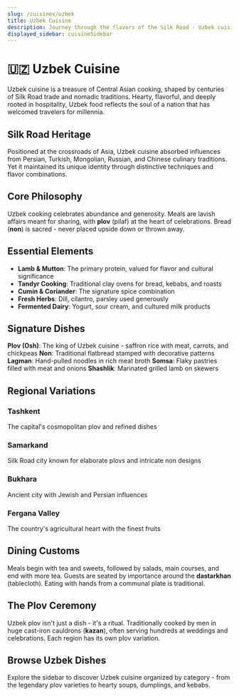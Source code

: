 ```yaml
---
slug: /cuisines/uzbek
title: Uzbek Cuisine
description: Journey through the flavors of the Silk Road - Uzbek cuisine combines nomadic traditions with influences from Persia, Turkey, Russia, and China
displayed_sidebar: cuisineSidebar
---
```


# 🇺🇿 Uzbek Cuisine

Uzbek cuisine is a treasure of Central Asian cooking, shaped by centuries of Silk Road trade and nomadic traditions. Hearty, flavorful, and deeply rooted in hospitality, Uzbek food reflects the soul of a nation that has welcomed travelers for millennia.

## Silk Road Heritage

Positioned at the crossroads of Asia, Uzbek cuisine absorbed influences from Persian, Turkish, Mongolian, Russian, and Chinese culinary traditions. Yet it maintained its unique identity through distinctive techniques and flavor combinations.

## Core Philosophy

Uzbek cooking celebrates abundance and generosity. Meals are lavish affairs meant for sharing, with **plov** (pilaf) at the heart of celebrations. Bread (**non**) is sacred - never placed upside down or thrown away.

## Essential Elements

- **Lamb & Mutton**: The primary protein, valued for flavor and cultural significance
- **Tandyr Cooking**: Traditional clay ovens for bread, kebabs, and roasts
- **Cumin & Coriander**: The signature spice combination
- **Fresh Herbs**: Dill, cilantro, parsley used generously
- **Fermented Dairy**: Yogurt, sour cream, and cultured milk products

## Signature Dishes

**Plov (Osh)**: The king of Uzbek cuisine - saffron rice with meat, carrots, and chickpeas
**Non**: Traditional flatbread stamped with decorative patterns
**Lagman**: Hand-pulled noodles in rich meat broth
**Somsa**: Flaky pastries filled with meat and onions
**Shashlik**: Marinated grilled lamb on skewers

## Regional Variations

### Tashkent
The capital's cosmopolitan plov and refined dishes

### Samarkand
Silk Road city known for elaborate plovs and intricate non designs

### Bukhara
Ancient city with Jewish and Persian influences

### Fergana Valley
The country's agricultural heart with the finest fruits

## Dining Customs

Meals begin with tea and sweets, followed by salads, main courses, and end with more tea. Guests are seated by importance around the **dastarkhan** (tablecloth). Eating with hands from a communal plate is traditional.

## The Plov Ceremony

Uzbek plov isn't just a dish - it's a ritual. Traditionally cooked by men in huge cast-iron cauldrons (**kazan**), often serving hundreds at weddings and celebrations. Each region has its own plov variation.

## Browse Uzbek Dishes

Explore the sidebar to discover Uzbek cuisine organized by category - from the legendary plov varieties to hearty soups, dumplings, and kebabs.
